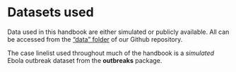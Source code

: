 # Datasets used

Data used in this handbook are either simulated or publicly available. All can be accessed from the ["data" folder](https://github.com/nsbatra/Epi_R_handbook/tree/master/data) of our Github repository.  

The case linelist used throughout much of the handbook is a *simulated* Ebola outbreak dataset from the **outbreaks** package.  

